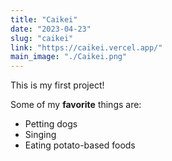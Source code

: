 ---
title: "Caikei"
date: "2023-04-23"
slug: "caikei"
link: "https://caikei.vercel.app/"
main_image: "./Caikei.png"
---

This is my first project!

Some of my **favorite** things are:

* Petting dogs
* Singing
* Eating potato-based foods